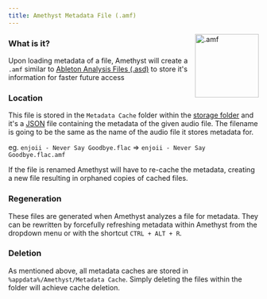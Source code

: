 ```yaml
---
title: Amethyst Metadata File (.amf)
---
```


<img align="right" src="https://github.com/Geoxor/amethyst/raw/master/assets/images/amf.png" alt=".amf" width="128"/>

### What is it?

Upon loading metadata of a file, Amethyst will create a `.amf` similar to  [Ableton Analysis Files (.asd)](https://www.ableton.com/en/live-manual/12/managing-files-and-sets/#analysis-files-asd) to store it's information for faster future access 

### Location

This file is stored in the `Metadata Cache` folder within the [storage folder](/introduction#metadata-location) and it's a [JSON](https://en.wikipedia.org/wiki/JSON) file containing
the metadata of the given audio file. The filename is going to be the same as the name of the audio file it stores metadata for.

eg. `enjoii - Never Say Goodbye.flac` => `enjoii - Never Say Goodbye.flac.amf`

<Note>
If the file is renamed Amethyst will have to re-cache the metadata, creating a new file resulting in orphaned copies of cached files.
</Note>

### Regeneration
These files are generated when Amethyst analyzes a file for metadata. They can be rewritten by forcefully refreshing metadata
within Amethyst from the dropdown menu or with the shortcut `CTRL + ALT + R`.

### Deletion
As mentioned above, all metadata caches are stored in `%appdata%/Amethyst/Metadata Cache`. Simply deleting the files within the folder will achieve cache deletion.
